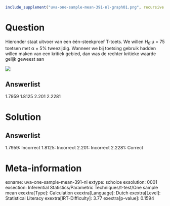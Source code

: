 ```r
include_supplement("uva-one-sample-mean-391-nl-graph01.png", recursive = TRUE)
```

Question
========

Hieronder staat uitvoer van een één-steekproef T-toets. We willen H~0~:μ
= 75 toetsen met α = 5% tweezijdig. Wanneer we bij toetsing gebruik
hadden willen maken van een kritiek gebied, dan was de rechter kritieke
waarde gelijk geweest aan

![](uva-one-sample-mean-391-nl-graph01.png)

Answerlist
----------

1.7959
1.8125
2.201
2.2281

Solution
========

Answerlist
----------

1.7959: Incorrect
1.8125: Incorrect
2.201: Incorrect
2.2281: Correct

Meta-information
================
exname: uva-one-sample-mean-391-nl
extype: schoice
exsolution: 0001
exsection: Inferential Statistics/Parametric Techniques/t-test/One sample mean
exextra[Type]: Calculation
exextra[Language]: Dutch
exextra[Level]: Statistical Literacy
exextra[IRT-Difficulty]: 3.77
exextra[p-value]: 0.1594
